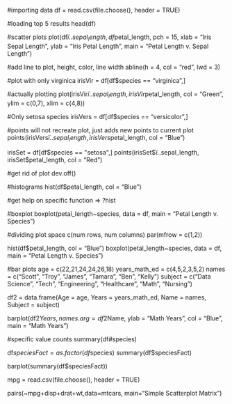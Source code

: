 #importing data
df = read.csv(file.choose(), header = TRUE)

#loading top 5 results
head(df)

#scatter plots
plot(df$ï..sepal_length, df$petal_length, pch = 15, xlab = "Iris Sepal Length", ylab = "Iris Petal Length", main = "Petal Length v. Sepal Length")

#add line to plot, height, color, line width
abline(h = 4, col = "red", lwd = 3)

#plot with only virginica
irisVir = df[df$species == "virginica",]

#actually plotting
plot(irisVir$ï..sepal_length, irisVir$petal_length, col = "Green", ylim = c(0,7), xlim = c(4,8))

#Only setosa species
irisVers = df[df$species == "versicolor",]

#points will not recreate plot, just adds new points to current plot
points(irisVers$ï..sepal_length, irisVers$petal_length, col = "Blue")

irisSet = df[df$species == "setosa",]
points(irisSet$ï..sepal_length, irisSet$petal_length, col = "Red")

#get rid of plot
dev.off()

#histograms
hist(df$petal_length, col = "Blue")

#get help on specific function => ?hist

#boxplot
boxplot(petal_length~species, data = df, main = "Petal Length v. Species")

#dividing plot space c(num rows, num columns)
par(mfrow = c(1,2))

hist(df$petal_length, col = "Blue")
boxplot(petal_length~species, data = df, main = "Petal Length v. Species")

#bar plots
age = c(22,21,24,24,26,18)
years_math_ed = c(4,5,2,3,5,2)
names = c("Scott", "Troy", "James", "Tamara", "Ben", "Kelly")
subject = c("Data Science", "Tech", "Engineering", "Healthcare", "Math", "Nursing")

df2 = data.frame(Age = age, Years = years_math_ed, Name = names, Subject = subject)

barplot(df2$Years, names.arg = df2$Name, ylab = "Math Years", col = "Blue", main = "Math Years")

#specific value counts
summary(df#species)

df$speciesFact = as.factor(df$species)
summary(df$speciesFact)

barplot(summary(df$speciesFact))


mpg = read.csv(file.choose(), header = TRUE)

pairs(~mpg+disp+drat+wt,data=mtcars, main="Simple Scatterplot Matrix")
   

